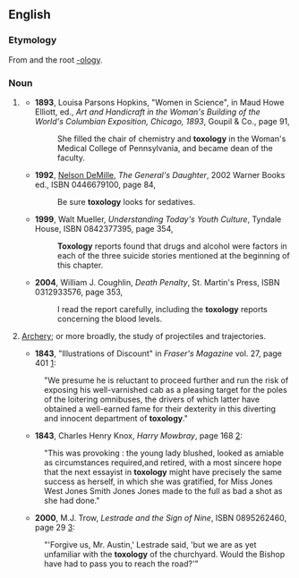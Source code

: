 ==English==

===Etymology===

From {{Gr.}} {{term|sc=Grek|τόξον||tr=tóxon|bow}} and the root [[-ology]].

===Noun===
{{en-noun|-}}

# {{nonstandard}} {{misspelling of|toxicology}}
#*'''1893''', Louisa Parsons Hopkins, "Women in Science", in Maud Howe Elliott, ed., ''Art and Handicraft in the Woman's Building of the World's Columbian Exposition, Chicago, 1893'', Goupil & Co., page 91,
#*:She filled the chair of chemistry and '''toxology''' in the Woman's Medical College of Pennsylvania, and became dean of the faculty.
#*'''1992''', [[w:Nelson DeMille|Nelson DeMille]], ''The General's Daughter'', 2002 Warner Books ed., ISBN 0446679100, page 84,
#*:Be sure '''toxology''' looks for sedatives.
#*'''1999''', Walt Mueller, ''Understanding Today's Youth Culture'', Tyndale House, ISBN 0842377395, page 354,
#*:'''Toxology''' reports found that drugs and alcohol were factors in each of the three suicide stories mentioned at the beginning of this chapter.
#*'''2004''', William J. Coughlin, ''Death Penalty'', St. Martin's Press, ISBN 0312933576, page 353,
#*:I read the report carefully, including the '''toxology''' reports concerning the blood levels.
# {{obsolete|rare}} [[archery|Archery]]; or more broadly, the study of projectiles and trajectories.
#*'''1843''', "Illustrations of Discount" in ''Fraser's Magazine'' vol. 27, page 401 [http://books.google.com/books?id=FIRPrUg2dwkC&pg=PA401]:
#:"We presume he is reluctant to proceed further and run the risk of exposing his well-varnished cab as a pleasing target for the poles of the loitering omnibuses, the drivers of which latter have obtained a well-earned fame for their dexterity in this diverting and innocent department of '''toxology'''."
#*'''1843''', Charles Henry Knox, ''Harry Mowbray'', page 168 [http://books.google.com/books?id=LvoDAAAAQAAJ&pg=PA168]:
#:"This was provoking : the young lady blushed, looked as amiable as circumstances required,and retired, with a most sincere hope that the next essayist in '''toxology''' might have precisely the same success as herself, in which she was gratified, for Miss Jones West Jones Smith Jones Jones made to the full as bad a shot as she had done."
#*'''2000''', M.J. Trow, ''Lestrade and the Sign of Nine'', ISBN 0895262460, page 29 [http://books.google.com/books?id=8ebuiEXirOsC&pg=PA29]:
#:"'Forgive us, Mr. Austin,' Lestrade said, 'but we are as yet unfamiliar with the '''toxology''' of the churchyard.  Would the Bishop have had to pass you to reach the road?'"
